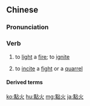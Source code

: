 {{also|点火}}
==Chinese==
{{zh-forms|s=点火}}

===Pronunciation===
{{zh-pron
|m=diǎnhuǒ
|c=dim2 fo2
|mn=tiám-hé/tiám-hóe
|h=pfs=tiám-fó
|cat=v
}}

===Verb===
{{zh-verb}}

# to [[light]] a [[fire]]; to [[ignite]]
# {{lb|zh|figurative}} to [[incite]] a [[fight]] or a [[quarrel]]

====Derived terms====
{{zh-der|煽風點火}}

{{zh-cat|Advanced}}

[[ko:點火]]
[[hu:點火]]
[[mg:點火]]
[[ja:點火]]